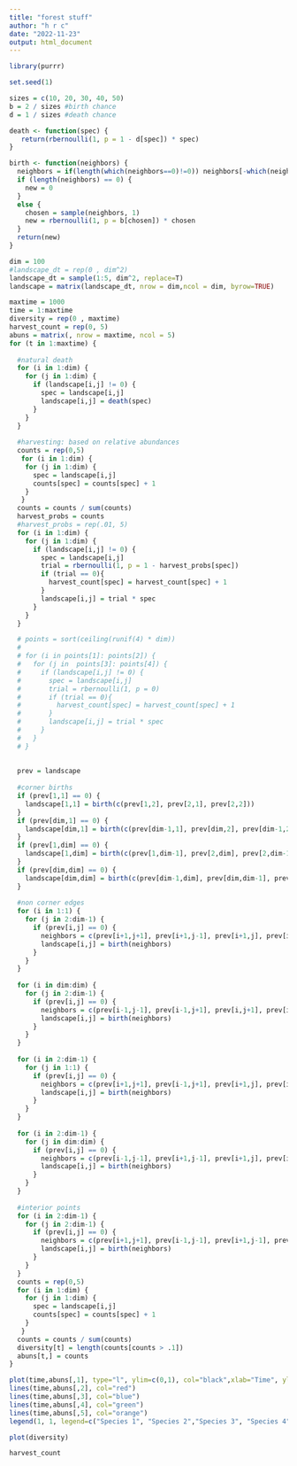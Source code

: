 ---
title: "forest stuff"
author: "h r c"
date: "2022-11-23"
output: html_document
---

```{r}
library(purrr)
```


```{r cars}
set.seed(1)

sizes = c(10, 20, 30, 40, 50)
b = 2 / sizes #birth chance
d = 1 / sizes #death chance
```

```{r}
death <- function(spec) {
   return(rbernoulli(1, p = 1 - d[spec]) * spec)
}

birth <- function(neighbors) {
  neighbors = if(length(which(neighbors==0)!=0)) neighbors[-which(neighbors==0)] # https://stackoverflow.com/questions/32581950/removing-zeros-in-a-list-of-vectors
  if (length(neighbors) == 0) {
    new = 0
  }
  else {
    chosen = sample(neighbors, 1)
    new = rbernoulli(1, p = b[chosen]) * chosen
  }
  return(new)
}
```


```{r pressure, echo=FALSE}
dim = 100
#landscape_dt = rep(0 , dim^2)
landscape_dt = sample(1:5, dim^2, replace=T)
landscape = matrix(landscape_dt, nrow = dim,ncol = dim, byrow=TRUE)
```

```{r}
maxtime = 1000
time = 1:maxtime
diversity = rep(0 , maxtime)
harvest_count = rep(0, 5)
abuns = matrix(, nrow = maxtime, ncol = 5)
for (t in 1:maxtime) {
  
  #natural death
  for (i in 1:dim) { 
    for (j in 1:dim) {
      if (landscape[i,j] != 0) {
        spec = landscape[i,j]
        landscape[i,j] = death(spec)
      }
    }
  }
  
  #harvesting: based on relative abundances
  counts = rep(0,5)
   for (i in 1:dim) {
    for (j in 1:dim) {
      spec = landscape[i,j]
      counts[spec] = counts[spec] + 1
    }
   }
  counts = counts / sum(counts)
  harvest_probs = counts
  #harvest_probs = rep(.01, 5)
  for (i in 1:dim) {
    for (j in 1:dim) {
      if (landscape[i,j] != 0) {
        spec = landscape[i,j]
        trial = rbernoulli(1, p = 1 - harvest_probs[spec])
        if (trial == 0){
          harvest_count[spec] = harvest_count[spec] + 1
        }
        landscape[i,j] = trial * spec
      }
    }
  }

  # points = sort(ceiling(runif(4) * dim))
  #
  # for (i in points[1]: points[2]) {
  #   for (j in  points[3]: points[4]) {
  #     if (landscape[i,j] != 0) {
  #       spec = landscape[i,j]
  #       trial = rbernoulli(1, p = 0)
  #       if (trial == 0){
  #         harvest_count[spec] = harvest_count[spec] + 1
  #       }
  #       landscape[i,j] = trial * spec
  #     }
  #   }
  # }
  
  
  prev = landscape
  
  #corner births
  if (prev[1,1] == 0) {
    landscape[1,1] = birth(c(prev[1,2], prev[2,1], prev[2,2]))
  }
  if (prev[dim,1] == 0) {
    landscape[dim,1] = birth(c(prev[dim-1,1], prev[dim,2], prev[dim-1,2]))
  }
  if (prev[1,dim] == 0) {
    landscape[1,dim] = birth(c(prev[1,dim-1], prev[2,dim], prev[2,dim-1]))
  }
  if (prev[dim,dim] == 0) {
    landscape[dim,dim] = birth(c(prev[dim-1,dim], prev[dim,dim-1], prev[dim-1,dim-1]))
  }
  
  #non corner edges
  for (i in 1:1) { 
    for (j in 2:dim-1) {
      if (prev[i,j] == 0) {
        neighbors = c(prev[i+1,j+1], prev[i+1,j-1], prev[i+1,j], prev[i,j+1], prev[i,j-1])
        landscape[i,j] = birth(neighbors)
      }
    }
  }
  
  for (i in dim:dim) { 
    for (j in 2:dim-1) {
      if (prev[i,j] == 0) {
        neighbors = c(prev[i-1,j-1], prev[i-1,j+1], prev[i,j+1], prev[i,j-1], prev[i-1,j])
        landscape[i,j] = birth(neighbors)
      }
    }
  }
  
  for (i in 2:dim-1) { 
    for (j in 1:1) {
      if (prev[i,j] == 0) {
        neighbors = c(prev[i+1,j+1], prev[i-1,j+1], prev[i+1,j], prev[i,j+1], prev[i-1,j])
        landscape[i,j] = birth(neighbors)
      }
    }
  }
  
  for (i in 2:dim-1) { 
    for (j in dim:dim) {
      if (prev[i,j] == 0) {
        neighbors = c(prev[i-1,j-1], prev[i+1,j-1], prev[i+1,j], prev[i,j-1], prev[i-1,j])
        landscape[i,j] = birth(neighbors)
      }
    }
  }
  
  #interior points
  for (i in 2:dim-1) { 
    for (j in 2:dim-1) {
      if (prev[i,j] == 0) {
        neighbors = c(prev[i+1,j+1], prev[i-1,j-1], prev[i+1,j-1], prev[i-1,j+1], prev[i+1,j], prev[i,j+1], prev[i,j-1], prev[i-1,j])
        landscape[i,j] = birth(neighbors)
      }
    }
  }
  counts = rep(0,5)
  for (i in 1:dim) {
    for (j in 1:dim) {
      spec = landscape[i,j]
      counts[spec] = counts[spec] + 1
    }
   }
  counts = counts / sum(counts)
  diversity[t] = length(counts[counts > .1])
  abuns[t,] = counts
}
```

```{r}
plot(time,abuns[,1], type="l", ylim=c(0,1), col="black",xlab="Time", ylab="Relative Abundance")
lines(time,abuns[,2], col="red")
lines(time,abuns[,3], col="blue")
lines(time,abuns[,4], col="green")
lines(time,abuns[,5], col="orange")
legend(1, 1, legend=c("Species 1", "Species 2","Species 3", "Species 4","Species 5"), col=c("black","red","blue","green","orange"), lty=1)
```

```{r}
plot(diversity)
```


```{r}
harvest_count
```

